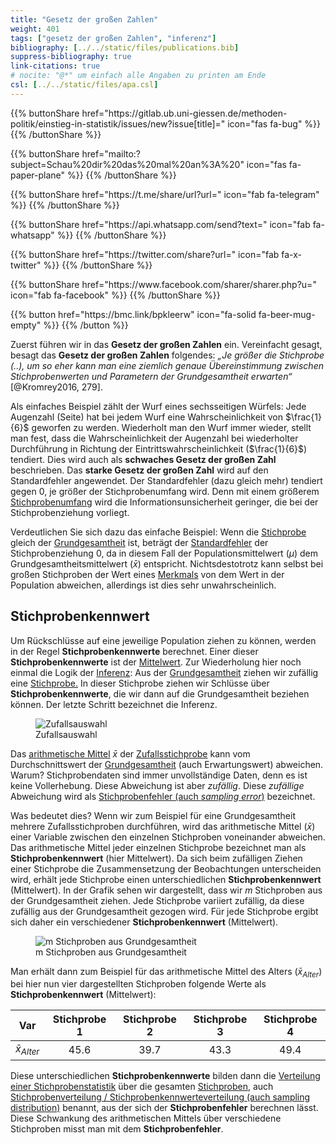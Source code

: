 ```yaml
---
title: "Gesetz der großen Zahlen"
weight: 401
tags: ["gesetz der großen Zahlen", "inferenz"]
bibliography: [../../static/files/publications.bib]
suppress-bibliography: true
link-citations: true
# nocite: "@*" um einfach alle Angaben zu printen am Ende
csl: [../../static/files/apa.csl]
---
```


{{% buttonShare href=\"https\:\/\/gitlab.ub.uni-giessen.de\/methoden-politik\/einstieg-in-statistik\/issues\/new?issue[title]=\" icon=\"fas fa-bug\" %}} {{% /buttonShare %}} 

{{% buttonShare href=\"mailto\:?subject=Schau\%20dir\%20das\%20mal\%20an\%3A\%20\" icon=\"fas fa-paper-plane\" %}} {{% /buttonShare %}}

{{% buttonShare href=\"https\:\/\/t.me\/share\/url?url=\" icon=\"fab fa-telegram\" %}} {{% /buttonShare %}}

{{% buttonShare href=\"https\:\/\/api.whatsapp.com\/send?text=\" icon=\"fab fa-whatsapp\" %}} {{% /buttonShare %}}

{{% buttonShare href=\"https\:\/\/twitter.com\/share?url=\" icon=\"fab fa-x-twitter\" %}} {{% /buttonShare %}}

{{% buttonShare href=\"https\:\/\/www.facebook.com\/sharer\/sharer.php?u=\" icon=\"fab fa-facebook\" %}} {{% /buttonShare %}}

{{% button href=\"https\:\/\/bmc.link\/bpkleerw\" icon=\"fa-solid fa-beer-mug-empty\" %}} {{% /button %}}

Zuerst führen wir in das **Gesetz der großen Zahlen** ein. Vereinfacht gesagt, besagt das **Gesetz der großen Zahlen** folgendes: *„Je größer die Stichprobe (..), um so eher kann man eine ziemlich genaue Übereinstimmung zwischen Stichprobenwerten und Parametern der Grundgesamtheit erwarten“* [@Kromrey2016, 279].

Als einfaches Beispiel zählt der Wurf eines sechsseitigen Würfels: Jede Augenzahl (Seite) hat bei jedem Wurf eine Wahrscheinlichkeit von $\frac{1}{6}$ geworfen zu werden. Wiederholt man den Wurf immer wieder, stellt man fest, dass die Wahrscheinlichkeit der Augenzahl bei wiederholter Durchführung in Richtung der Eintrittswahrscheinlichkeit ($\frac{1}{6}$) tendiert. Dies wird auch als **schwaches Gesetz der großen Zahl** beschrieben. Das **starke Gesetz der großen Zahl** wird auf den Standardfehler angewendet. Der Standardfehler (dazu gleich mehr) tendiert gegen $0$, je größer der Stichprobenumfang wird. Denn mit einem größerem [Stichprobenumfang](../../glossar/stichprobenumfang/index.html) wird die Informationsunsicherheit geringer, die bei der Stichprobenziehung vorliegt.

Verdeutlichen Sie sich dazu das einfache Beispiel: Wenn die [Stichprobe](../../glossar/stichprobe/index.html) gleich der [Grundgesamtheit](../../glossar/grundgesamtheit/index.html) ist, beträgt der [Standardfehler](../glossar/Standardfehler.html) der Stichprobenziehung $0$, da in diesem Fall der Populationsmittelwert ($\mu$) dem Grundgesamtheitsmittelwert ($\bar{x}$) entspricht. Nichtsdestotrotz kann selbst bei großen Stichproben der Wert eines  [Merkmals](../../glossar/merkmal/index.html) von dem Wert in der Population abweichen, allerdings ist dies sehr unwahrscheinlich.

## Stichprobenkennwert
Um Rückschlüsse auf eine jeweilige Population ziehen zu können, werden in der Regel **Stichprobenkennwerte** berechnet. Einer dieser **Stichprobenkennwerte** ist der [Mittelwert](../../glossar/mittelwert/index.html). Zur Wiederholung hier noch einmal die Logik der [Inferenz](../../glossar/inferenzstatistik/index.html): Aus der [Grundgesamtheit](../../glossar/grundgesamtheit/index.html) ziehen wir zufällig eine [Stichprobe.](../../glossar/stichprobe/index.html) In dieser Stichprobe ziehen wir Schlüsse über **Stichprobenkennwerte**, die wir dann auf die Grundgesamtheit beziehen können. Der letzte Schritt bezeichnet die Inferenz.

![Zufallsauswahl](../images/zufallsauswahl.png)

Das [arithmetische Mittel](../../glossar/mittelwert/index.html) $\bar{x}$ der [Zufallsstichprobe](../../glossar/zufallsstichprobe/index.html) kann vom Durchschnittswert der [Grundgesamtheit](../../glossar/grundgesamtheit/index.html) (auch Erwartungswert) abweichen. Warum? Stichprobendaten sind immer unvollständige Daten, denn es ist keine Vollerhebung. Diese Abweichung ist aber *zufällig*. Diese *zufällige* Abweichung wird als [Stichprobenfehler (auch *sampling error*)](../../glossar/stichprobenfehler/index.html) bezeichnet.

Was bedeutet dies? Wenn wir zum Beispiel für eine Grundgesamtheit mehrere Zufallsstichproben durchführen, wird das arithmetische Mittel ($\bar{x}$) einer Variable zwischen den einzelnen Stichproben voneinander abweichen. Das arithmetische Mittel jeder einzelnen Stichprobe bezeichnet man als **Stichprobenkennwert** (hier Mittelwert). Da sich beim zufälligen Ziehen einer Stichprobe die Zusammensetzung der Beobachtungen unterscheiden wird, erhält jede Stichprobe einen unterschiedlichen **Stichprobenkennwert** (Mittelwert). In der Grafik sehen wir dargestellt, dass wir $m$ Stichproben aus der Grundgesamtheit ziehen. Jede Stichprobe variiert zufällig, da diese zufällig aus der Grundgesamtheit gezogen wird. Für jede Stichprobe ergibt sich daher ein verschiedener **Stichprobenkennwert** (Mittelwert).

![m Stichproben aus Grundgesamtheit](../images/zgt1.png)

Man erhält dann zum Beispiel für das arithmetische Mittel des Alters ($\bar{x}_{Alter}$) bei hier nun vier dargestellten Stichproben folgende Werte als **Stichprobenkennwert** (Mittelwert):


| Var | Stichprobe 1 | Stichprobe 2 | Stichprobe 3 | Stichprobe 4|
|:--------:|:--------:|:--------:|:--------:|:--------:| 
|$\bar{x} _{Alter}$| $45.6$ | $39.7$ | $43.3$ | $49.4$ | 

Diese unterschiedlichen **Stichprobenkennwerte** bilden dann die [Verteilung einer Stichprobenstatistik](../../glossar/stichprobenkennwerteverteilung/index.html) über die gesamten [Stichproben](../../glossar/stichprobe/index.html), auch [Stichprobenverteilung / Stichprobenkennwerteverteilung (auch sampling distribution)](../../glossar/stichprobenkennwerteverteilung/index.html) benannt, aus der sich der **Stichprobenfehler** berechnen lässt. Diese Schwankung des arithmetischen Mittels über verschiedene Stichproben misst man mit dem **Stichprobenfehler**.
